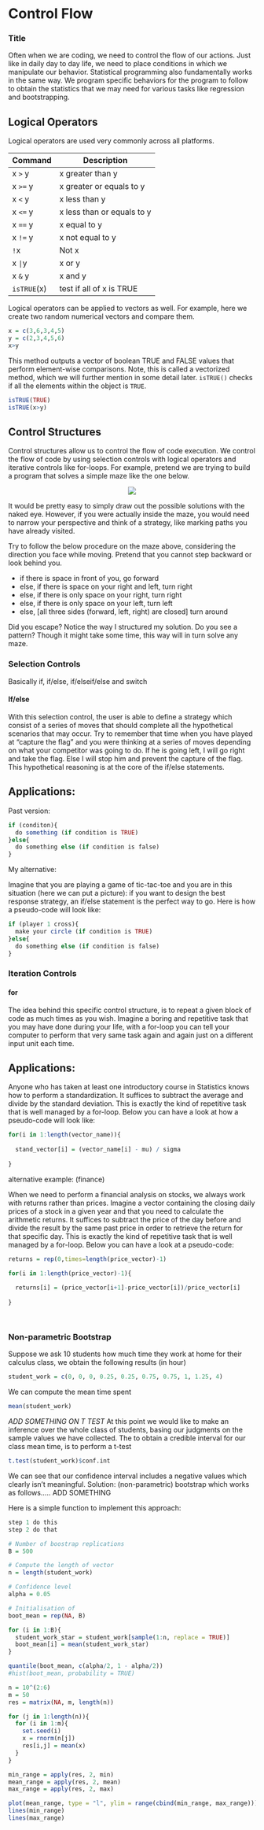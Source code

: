 # Control Flow {#control}

### Title 

Often when we are coding, we need to control the flow of our actions. Just like in daily day to day life, we need to place conditions in which we manipulate our behavior. Statistical programming also fundamentally works in the same way. We program specific behaviors for the program to follow to obtain the statistics that we may need for various tasks like regression and bootstrapping. 

## Logical Operators

Logical operators are used very commonly across all platforms. 

| Command     | Description                |
|-------------|----------------------------|
| x `>` y     | x greater than y           |
| x `>=` y    | x greater or equals to y   |
| x `<` y     | x less than y              |
| x `<=` y    | x less than or equals to y |
| x `==` y    | x equal to y               |
| x `!=` y    | x not equal to y           |
| `!`x        | Not x                      |
| x `| `y     | x or y                     |
| x `&` y     | x and y                    |
| `isTRUE`(x) | test if all of x is TRUE   |

Logical operators can be applied to vectors as well. For example, here we create two random numerical vectors and compare them. 

```r
x = c(3,6,3,4,5)
y = c(2,3,4,5,6)
x>y
```

This method outputs a vector of boolean TRUE and FALSE values that perform element-wise comparisons. Note, this is called a vectorized method, which we will further mention in some detail later. `isTRUE()` checks if all the elements within the object is `TRUE`. 

```r
isTRUE(TRUE)
isTRUE(x>y)
```

## Control Structures

Control structures allow us to control the flow of code execution. We control the flow of code by using selection controls with logical operators and iterative controls like for-loops. For example, pretend we are trying to build a program that solves a simple maze like the one below. 

<center>![](../images/maze.jpg)</center>

It would be pretty easy to simply draw out the possible solutions with the naked eye. However, if you were actually inside the maze, you would need to narrow your perspective and think of a strategy, like marking paths you have already visited. 

Try to follow the below procedure on the maze above, considering the direction you face while moving. Pretend that you cannot step backward or look behind you. 

- if there is space in front of you, go forward 
- else, if there is space on your right and left, turn right 
- else, if there is only space on your right, turn right 
- else, if there is only space on your left, turn left
- else, [all three sides (forward, left, right) are closed] turn around

Did you escape? Notice the way I structured my solution. Do you see a pattern? Though it might take some time, this way will in turn solve any maze. 

### Selection Controls

Basically if, if/else, if/elseif/else and switch

#### If/else

With this selection control, the user is able to define a strategy which consist of a series of moves that should complete all the hypothetical scenarios that may occur. Try to remember that time when you have played at "capture the flag" and you were thinking at a series of moves depending on what your competitor was going to do. If he is going left, I will go right and take the flag. Else I will stop him and prevent the capture of the flag. This hypothetical reasoning is at the core of the if/else statements.    

## Applications: 

Past version:

```r
if (conditon){
  do something (if condition is TRUE)
}else{
  do something else (if condition is false)
}
```

My alternative:

Imagine that you are playing a game of tic-tac-toe and you are in this situation (here we can put a picture): if you want to design the best response strategy, an if/else statement is the perfect way to go. Here is how a pseudo-code will look like:

```r
if (player 1 cross){
  make your circle (if condition is TRUE)
}else{
  do something else (if condition is false)
}
```


### Iteration Controls

#### for {#forloop}

The idea behind this specific control structure, is to repeat a given block of code as much times as you wish. Imagine a boring and repetitive task that you may have done during your life, with a for-loop you can tell your computer to perform that very same task again and again just on a different input unit each time.      

## Applications: 

Anyone who has taken at least one introductory course in Statistics knows how to perform a standardization. It suffices to subtract the average and divide by the standard deviation. This is exactly the kind of repetitive task that is well managed by a for-loop. Below you can have a look at how a pseudo-code will look like:

```r
for(i in 1:length(vector_name)){
  
  stand_vector[i] = (vector_name[i] - mu) / sigma
  
}
```

alternative example: (finance)

When we need to perform a financial analysis on stocks, we always work with returns rather than prices. Imagine a vector containing the closing daily prices of a stock in a given year and that you need to calculate the arithmetic returns. It suffices to subtract the price of the day before and divide the result by the same past price in order to retrieve the return for that specific day. This is exactly the kind of repetitive task that is well managed by a for-loop. Below you can have a look at a pseudo-code:    

```r

returns = rep(0,times=length(price_vector)-1)

for(i in 1:length(price_vector)-1){
  
  returns[i] = (price_vector[i+1]-price_vector[i])/price_vector[i]
  
}

  
```



### Non-parametric Bootstrap

Suppose we ask 10 students how much time they work at home for their calculus class, we obtain the following results (in hour)

```r
student_work = c(0, 0, 0, 0.25, 0.25, 0.75, 0.75, 1, 1.25, 4)
```

We can compute the mean time spent

```r
mean(student_work)
```

*ADD SOMETHING ON T TEST*
At this point we would like to make an inference over the whole class of students, basing our judgments on the sample values we have collected. The  to obtain a credible interval for our class mean time, is to perform a t-test  

```r
t.test(student_work)$conf.int
```

We can see that our confidence interval includes a negative values which clearly isn't meaningful. Solution: (non-parametric) bootstrap which works as follows..... ADD SOMETHING

Here is a simple function to implement this approach:


```r
step 1 do this
step 2 do that
```
```r
# Number of boostrap replications
B = 500

# Compute the length of vector
n = length(student_work)

# Confidence level
alpha = 0.05

# Initialisation of 
boot_mean = rep(NA, B)

for (i in 1:B){
  student_work_star = student_work[sample(1:n, replace = TRUE)]
  boot_mean[i] = mean(student_work_star)
}

quantile(boot_mean, c(alpha/2, 1 - alpha/2))
#hist(boot_mean, probability = TRUE)

```

```r
n = 10^(2:6)
m = 50
res = matrix(NA, m, length(n))

for (j in 1:length(n)){
  for (i in 1:m){
    set.seed(i)
    x = rnorm(n[j])
    res[i,j] = mean(x)
  }
}

min_range = apply(res, 2, min)
mean_range = apply(res, 2, mean)
max_range = apply(res, 2, max)

plot(mean_range, type = "l", ylim = range(cbind(min_range, max_range)))
lines(min_range)
lines(max_range)
```
